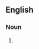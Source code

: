 ==English==

===Noun===
{{head|en|noun form|head=[[cold]] [[cream]]s}}

# {{plural of|en|cold cream}}